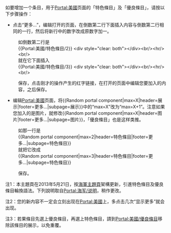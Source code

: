 如要增加一个条目，用于[[Portal:美國|Portal:美國]]页面的「特色條目」及「優良條目」，请按以下步骤操作：

* 点击“更多...”，编辑打开的页面，在倒数第二行下面插入内容与倒数第二行相同的一行，然后将新行中的数字改成原数字加一。

:如倒数第二行是
:<nowiki>{{Portal:美國/特色條目/2}} <div style="clear: both"></div><br/><hr/><br/></nowiki>
:就在它下面插入
:<nowiki>{{Portal:美國/特色條目/3}} <div style="clear: both"></div><br/><hr/><br/></nowiki>

:保存，点击刚才的操作产生的红字链接，在打开的页面中编辑您要加入的内容，之后保存。

* 编辑[[Portal:美國|Portal:美國]]页面，将<nowiki>{{Random portal component|max=X|header=展示|footer=更多...|subpage=展示}}中的“max=X”改为“max=X+1”。</nowiki>注意如果您加入的是图片，就修改<nowiki>{{Random portal component|max=X|header=图片|footer=更多...|subpage=图片}}，「優良條目」也是这样类推。</nowiki>

:如那一行是
:<nowiki>{{Random portal component|max=2|header=特色條目|footer=更多...|subpage=特色條目}}</nowiki>
:就把它改成
:<nowiki>{{Random portal component|max=3|header=特色條目|footer=更多...|subpage=特色條目}}</nowiki>

:保存。

注1：本主題頁在2013年5月21日，按[[Portal:海軍|海軍主題頁]]架構更新，引進特色條目及優良條目輪換語法。下列說明取自[[Portal:海军/说明|Portal:海军/说明]]，稍作更改。

注2：您的新内容不一定会立刻出现在[[Portal:美國|Portal:美國]]上，多点击几次“显示更多”就会出现。

注3：若果條目先選上優良條目，再選上特色條目，請到[[Portal:美國/優良條目|Portal:美國/優良條目]]移除該條目的展示，以免重覆。